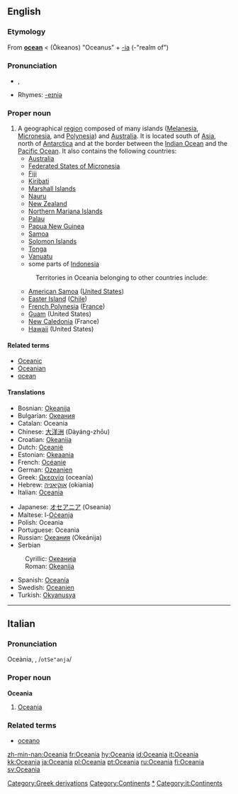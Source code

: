 {{see|Oceânia}}
{{wikipedia}}
==English==

===Etymology===
From '''[[ocean]]''' < {{AGr.}} '''{{polytonic|[[Ὠκεανός]]}}''' (Ōkeanos) "Oceanus" + [[-ia]] (-"realm of")

===Pronunciation===
* {{IPA|/ˌoʊʃiˈæniə/}}, {{SAMPA|/%oUSi{ni@/}}
*Rhymes: [[Rhymes:English:-eɪniə|-eɪniə]]

===Proper noun===
{{en-proper noun}}

# A geographical [[region]] composed of many islands ([[Melanesia]], [[Micronesia]], and [[Polynesia]]) and [[Australia]]. It is located south of [[Asia]], north of [[Antarctica]] and at the border between the [[Indian Ocean]] and the [[Pacific Ocean]]. It also contains the following countries:
#* [[Australia]]
#* [[Federated States of Micronesia]]
#* [[Fiji]]
#* [[Kiribati]]
#* [[Marshall Islands]]
#* [[Nauru]]
#* [[New Zealand]] 
#* [[Northern Mariana Islands]]
#* [[Palau]]
#* [[Papua New Guinea]]
#* [[Samoa]]
#* [[Solomon Islands]]
#* [[Tonga]]
#* [[Vanuatu]]
#* some parts of [[Indonesia]]
#: Territories in Oceania belonging to other countries include:
#* [[American Samoa]] ([[United States]])
#* [[Easter|Easter Island]] ([[Chile]])
#* [[French Polynesia]] ([[France]])
#* [[Guam]] (United States)
#* [[New Caledonia]] (France)
#* [[Hawaii]] (United States)

====Related terms====
*[[Oceanic]]
*[[Oceanian]]
*[[ocean]]

====Translations====
{{top}}
*Bosnian: [[Okeanija]] {{f}}
*Bulgarian: [[Океания]] {{f}}
*Catalan: Oceania {{f}}
*Chinese: [[大洋洲]] (Dàyáng-zhōu)
*Croatian: [[Okeanija]] {{f}}
*Dutch: [[Oceanië]] {{n}}
*Estonian: [[Okeaania]]
*French: [[Océanie]] {{f}}
*German: [[Ozeanien]]
*Greek: [[Ωκεανία]] (oceanía) {{f}}
*Hebrew: [[אוקיאניה]] (okiania) {{f}}
*Italian: [[#Italian|Oceania]] {{f}}
{{mid}}
*Japanese: [[オセアニア]] (Oseania)
*Maltese: l-[[Oċeanja]] 
*Polish: Oceania {{f}}
*Portuguese: Oceania {{f}}
*Russian: [[Океания]] (Okeánija) {{f}}
*Serbian
:Cyrillic: [[Океанија]] {{f}}
:Roman: [[Okeanija]] {{f}}
*Spanish: [[Oceanía]] {{f}}
*Swedish: [[Oceanien]]
*Turkish: [[Okyanusya]]
{{bottom}}

----

==Italian==

===Pronunciation===
Oceània, {{Unicode|/otʃeˈanja/}}, /<tt>otSe"anja</tt>/

===Proper noun===
'''Oceania''' {{f}}

# [[#English|Oceania]]

===Related terms===
*[[oceano]]

[[Category:Greek derivations]]
[[Category:Continents]]
[[Category:Oceania|*]]
[[Category:it:Continents]]

[[zh-min-nan:Oceania]]
[[fr:Oceania]]
[[hy:Oceania]]
[[id:Oceania]]
[[it:Oceania]]
[[kk:Oceania]]
[[ja:Oceania]]
[[pl:Oceania]]
[[pt:Oceania]]
[[ru:Oceania]]
[[fi:Oceania]]
[[sv:Oceania]]